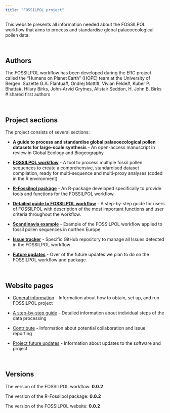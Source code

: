 ```yaml
---
title: "FOSSILPOL project"
---
```


This website presents all information needed about the FOSSILPOL workflow that aims to process and standardise global palaeoecological pollen data.

<br>

## Authors
The FOSSILPOL workflow has been developed during the ERC project called the “Humans on Planet Earth” (HOPE) team at the University of Bergen:
Suzette G.A. Flantua#, Ondrej Mottl#, Vivian Felde#, Kuber P. Bhatta#, Hilary Birks, John-Arvid Grytnes, Alistair Seddon, H. John B. Birks
# shared first authors

<br>

## Project sections

The project consists of several sections:

* **A guide to process and standardise global palaeoecological pollen datasets for large-scale synthesis** - An open-access manuscript in review in Global Ecology and Biogeography

* **[FOSSILPOL workflow](https://github.com/HOPE-UIB-BIO/FOSSILPOL-workflow)** - A tool to process multiple fossil pollen sequences to create a comprehensive, standardised dataset compilation, ready for multi-sequence and multi-proxy analyses (coded in the R environment)

* **[R-Fossilpol package](https://github.com/HOPE-UIB-BIO/R-Fossilpol-package)** - An R-package developed specifically to provide tools and functions for the FOSSILPOL workflow.

* **[Detailed guide to FOSSILPOL workflow](https://hope-uib-bio.github.io/FOSSILPOL-website/step_by_step_guide.html)** - A step-by-step guide for users of FOSSILPOL with description of the most important functions and user criteria throughout the workflow.

* **[Scandinavia example](https://github.com/HOPE-UIB-BIO/FOSSILPOL-example-Scandinavia)** - Example of the FOSSILPOL workflow applied to fossil pollen sequences in northen Europe

* **[Issue tracker](https://github.com/HOPE-UIB-BIO/FOSSILPOL-issues)** - Specific GitHub repository to manage all Issues detected in the FOSSILPOL workflow

* **[Future updates](https://github.com/orgs/HOPE-UIB-BIO/projects/3/views/1)** - Over of the future updates we plan to do on the FOSSILPOL workflow and package.

<br>

## Website pages

* [General information](about.html) - Information about how to obtain, set up, and run FOSSILPOL project

* [A step-by-step guide](step_by_step_guide.html) - Detailed information about individual steps of the data processing

* [Contribute](contributing.html) - Information about potential collaboration and issue reporting

* [Project future updates](road_map.html) - Information about updates to the software and project

<br>

## Versions
The version of the FOSSILPOL workflow: **0.0.2**

The version of the R-Fossilpol package: **0.0.2**

The version of the FOSSILPOL website: **0.0.2**


